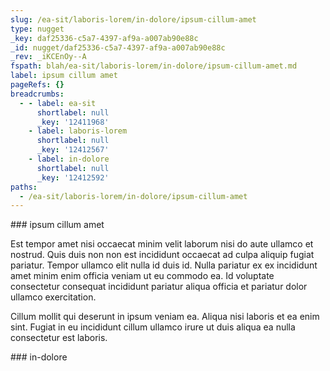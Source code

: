 ```yaml
---
slug: /ea-sit/laboris-lorem/in-dolore/ipsum-cillum-amet
type: nugget
_key: daf25336-c5a7-4397-af9a-a007ab90e88c
_id: nugget/daf25336-c5a7-4397-af9a-a007ab90e88c
_rev: _iKCEnOy--A
fspath: blah/ea-sit/laboris-lorem/in-dolore/ipsum-cillum-amet.md
label: ipsum cillum amet
pageRefs: {}
breadcrumbs:
  - - label: ea-sit
      shortlabel: null
      _key: '12411968'
    - label: laboris-lorem
      shortlabel: null
      _key: '12412567'
    - label: in-dolore
      shortlabel: null
      _key: '12412592'
paths:
  - /ea-sit/laboris-lorem/in-dolore/ipsum-cillum-amet
---
```


<NuggetArea>
<Nugget slug="/ea-sit/laboris-lorem/in-dolore/ipsum-cillum-amet" type="nugget" _key="daf25336-c5a7-4397-af9a-a007ab90e88c" _id="nugget/daf25336-c5a7-4397-af9a-a007ab90e88c" _rev="_iKCEnOy--A" fspath="blah/ea-sit/laboris-lorem/in-dolore/ipsum-cillum-amet.md" label="ipsum cillum amet" paths="/ea-sit/laboris-lorem/in-dolore/ipsum-cillum-amet">
<NuggetBody>
### ipsum cillum amet

Est tempor amet nisi occaecat minim velit laborum nisi do aute ullamco et nostrud. Quis duis non non est incididunt occaecat ad culpa aliquip fugiat pariatur. Tempor ullamco elit nulla id duis id. Nulla pariatur ex ex incididunt amet minim enim officia veniam ut eu commodo ea. Id voluptate consectetur consequat incididunt pariatur aliqua officia et pariatur dolor ullamco exercitation.

Cillum mollit qui deserunt in ipsum veniam ea. Aliqua nisi laboris et ea enim sint. Fugiat in eu incididunt cillum ullamco irure ut duis aliqua ea nulla consectetur est laboris.

</NuggetBody>
<Breadcrumbs>
<Crumbs>
<Crumb _key="12411968" label="ea-sit" /><Crumb _key="12412567" label="laboris-lorem" /><Crumb _key="12412592" label="in-dolore" />
</Crumbs>
</Breadcrumbs>
</Nugget>

<NuggetsInbound>
</NuggetsInbound>
<NuggetsOutbound>
</NuggetsOutbound>
</NuggetArea>
<PassagesInbound>
<Passage direction="inbound" type="passage" _key="12412592" _id="passage/12412592" _rev="_iKCEnOy---" label="in-dolore" passage="in-dolore" fspath="blah/ea-sit/laboris-lorem/in-dolore" paths="/ea-sit/laboris-lorem/in-dolore" slug="/ea-sit/laboris-lorem/in-dolore">
<NuggetBody>
### in-dolore

</NuggetBody>
<Breadcrumbs>
<Crumbs>
<Crumb _key="12411968" label="ea-sit" /><Crumb _key="12412567" label="laboris-lorem" />
</Crumbs>
</Breadcrumbs>
</Passage>

</PassagesInbound>
<PassagesOutbound>
</PassagesOutbound>